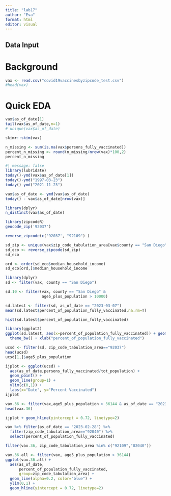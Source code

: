 ```yaml
---
title: "lab17"
author: "Eva"
format: html
editor: visual
---
```


## Data Input
# Background
```r
vax <- read.csv("covid19vaccinesbyzipcode_test.csv")
#head(vax)
```
# Quick EDA
```r
vax$as_of_date[1]
tail(vax$as_of_date,n=1)
# unique(vax$as_of_date)
```

```r
skimr::skim(vax)
```

```r
n_missing <- sum(is.na(vax$persons_fully_vaccinated))
percent_n_missing <- round(n_missing/nrow(vax)*100,2)
percent_n_missing
```

```r
#| message: false
library(lubridate)
today()-ymd(vax$as_of_date[1])
today()-ymd("1997-03-23")
today()-ymd("2021-11-23")
```
```r
vax$as_of_date <- ymd(vax$as_of_date)
today() - vax$as_of_date[nrow(vax)]
```

```r
library(dplyr)
n_distinct(vax$as_of_date)
```
```r
library(zipcodeR)
geocode_zip('92037')
```
```r
reverse_zipcode(c('92037', "92109") )
```
```r
sd_zip <- unique(vax$zip_code_tabulation_area[vax$county == "San Diego"])
sd_eco <- reverse_zipcode(sd_zip)
sd_eco
```
```r
ord <- order(sd_eco$median_household_income)
sd_eco[ord,]$median_household_income
```
```r
library(dplyr)
sd <- filter(vax, county == "San Diego")

sd.10 <- filter(vax, county == "San Diego" &
                age5_plus_population > 10000)
```

```r
sd.latest <- filter(sd, as_of_date == "2023-03-07")
mean(sd.latest$percent_of_population_fully_vaccinated,na.rm=T)
```
```r
hist(sd.latest$percent_of_population_fully_vaccinated)
```
```r
library(ggplot2)
ggplot(sd.latest, aes(x=percent_of_population_fully_vaccinated)) + geom_histogram(bins=20) +
  theme_bw() + xlab("percent_of_population_fully_vaccinated")
```
```r
ucsd <- filter(sd, zip_code_tabulation_area=="92037")
head(ucsd)
ucsd[1,]$age5_plus_population
```
```r
ijplot <- ggplot(ucsd) +
  aes(as_of_date,persons_fully_vaccinated/tot_population) +
  geom_point() +
  geom_line(group=1) +
  ylim(c(0,1)) +
  labs(x="Date", y="Percent Vaccinated")
ijplot
```
```r
vax.36 <- filter(vax,age5_plus_population > 36144 & as_of_date == "2023-03-07")
head(vax.36)
```

```r
ijplot + geom_hline(yintercept = 0.72, linetype=2)
```
```r
vax %>% filter(as_of_date == "2023-02-28") %>%  
  filter(zip_code_tabulation_area=="92040") %>%
  select(percent_of_population_fully_vaccinated)
```
```r
filter(vax.36, zip_code_tabulation_area %in% c("92109","02040"))
```


```r
vax.36.all <- filter(vax, age5_plus_population > 36144)
ggplot(vax.36.all) +
  aes(as_of_date,
      percent_of_population_fully_vaccinated, 
      group=zip_code_tabulation_area) +
  geom_line(alpha=0.2, color="blue") +
  ylim(0,1) +
  geom_hline(yintercept = 0.72, linetype=2)
```

